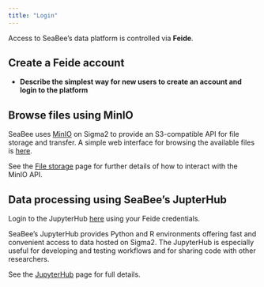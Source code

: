 ```yaml
---
title: "Login"
---
```


Access to SeaBee's data platform is controlled via **Feide**. 

## Create a Feide account {#sec-create-account}

 * **Describe the simplest way for new users to create an account and login to the platform**


## Browse files using MinIO {#sec-minio}

SeaBee uses [MinIO](https://min.io/) on Sigma2 to provide an S3-compatible API for file storage and transfer. A simple web interface for browsing the available files is [here](). 

See the [File storage](./storage.qmd) page for further details of how to interact with the MinIO API.

## Data processing using SeaBee's JupterHub {#sec-jupyterhub}

Login to the JupyterHub [here](https://hub.seabee.sigma2.no/) using your Feide credentials.

SeaBee's JupyterHub provides Python and R environments offering fast and convenient access to data hosted on Sigma2. The JupyterHub is especially useful for developing and testing workflows and for sharing code with other researchers.

See the [JupyterHub](./jupyterhub.qmd) page for full details.



